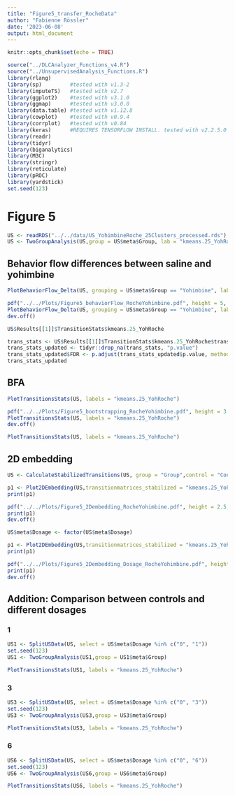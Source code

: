 ---
title: "Figure5_transfer_RocheData"
author: "Fabienne Rössler"
date: '2023-06-08'
output: html_document
---

```{r setup, include=FALSE}
knitr::opts_chunk$set(echo = TRUE)
```

```{r, message=FALSE, warning = FALSE}
source("../DLCAnalyzer_Functions_v4.R")
source("../UnsupervisedAnalysis_Functions.R")
library(rlang)
library(sp)         #tested with v1.3-2
library(imputeTS)   #tested with v2.7
library(ggplot2)    #tested with v3.1.0
library(ggmap)      #tested with v3.0.0
library(data.table) #tested with v1.12.8
library(cowplot)    #tested with v0.9.4
library(corrplot)   #tested with v0.84
library(keras)      #REQUIRES TENSORFLOW INSTALL. tested with v2.2.5.0
library(readr)
library(tidyr)
library(biganalytics)
library(M3C)
library(stringr)
library(reticulate)
library(pROC)
library(yardstick)
set.seed(123)
```

# Figure 5

```{r}
US <- readRDS("../../data/US_YohimbineRoche_25Clusters_processed.rds")
US <- TwoGroupAnalysis(US,group = US$meta$Group, lab = "kmeans.25_YohRoche")
```


## Behavior flow differences between saline and yohimbine

```{r, fig.height=5, fig.width=5}
PlotBehaviorFlow_Delta(US, grouping = US$meta$Group == "Yohimbine", lab = "kmeans.25_YohRoche")

pdf("../../Plots/Figure5_behaviorFlow_RocheYohimbine.pdf", height = 5, width = 5)
PlotBehaviorFlow_Delta(US, grouping = US$meta$Group == "Yohimbine", lab = "kmeans.25_YohRoche")
dev.off()

US$Results[[1]]$TransitionStats$kmeans.25_YohRoche

trans_stats <- US$Results[[1]]$TransitionStats$kmeans.25_YohRoche$transitions
trans_stats_updated <- tidyr::drop_na(trans_stats, "p.value")
trans_stats_updated$FDR <- p.adjust(trans_stats_updated$p.value, method = "BY")
trans_stats_updated
```


## BFA

```{r, fig.width=3.6, fig.height=3.2}
PlotTransitionsStats(US, labels = "kmeans.25_YohRoche")

pdf("../../Plots/Figure5_bootstrapping_RocheYohimbine.pdf", height = 3.2, width = 3.6)
PlotTransitionsStats(US, labels = "kmeans.25_YohRoche")
dev.off()
```

```{r}
PlotTransitionsStats(US, labels = "kmeans.25_YohRoche")
```


## 2D embedding

```{r, fig.height=2.5, fig.width=5}
US <- CalculateStabilizedTransitions(US, group = "Group",control = "Control",labels = "kmeans.25_YohRoche")

p1 <- Plot2DEmbedding(US,transitionmatrices_stabilized = "kmeans.25_YohRoche",colorby = "Group",colors =  c("grey","#8B3564"),plot.sem = TRUE, method = "umap", seed = 123)
print(p1)

pdf("../../Plots/Figure5_2Dembedding_RocheYohimbine.pdf", height = 2.5, width = 5)
print(p1)
dev.off()
```


```{r, fig.height=2.5, fig.width=4.5}
US$meta$Dosage <- factor(US$meta$Dosage)

p1 <- Plot2DEmbedding(US,transitionmatrices_stabilized = "kmeans.25_YohRoche",colorby = "Dosage", colors =  c("grey","#1A3F5D", "#2C6B99", "#95C7EA"), plot.sem = TRUE, method = "umap", seed = 123)
print(p1)

pdf("../../Plots/Figure5_2Dembedding_Dosage_RocheYohimbine.pdf", height = 2.5, width = 4.5)
print(p1)
dev.off()
```


## Addition: Comparison between controls and different dosages

### 1

```{r}
US1 <- SplitUSData(US, select = US$meta$Dosage %in% c("0", "1"))
set.seed(123)
US1 <- TwoGroupAnalysis(US1,group = US1$meta$Group)
```

```{r}
PlotTransitionsStats(US1, labels = "kmeans.25_YohRoche")
```

### 3

```{r}
US3 <- SplitUSData(US, select = US$meta$Dosage %in% c("0", "3"))
set.seed(123)
US3 <- TwoGroupAnalysis(US3,group = US3$meta$Group)
```

```{r}
PlotTransitionsStats(US3, labels = "kmeans.25_YohRoche")
```


### 6

```{r}
US6 <- SplitUSData(US, select = US$meta$Dosage %in% c("0", "6"))
set.seed(123)
US6 <- TwoGroupAnalysis(US6,group = US6$meta$Group)
```

```{r}
PlotTransitionsStats(US6, labels = "kmeans.25_YohRoche")
```


